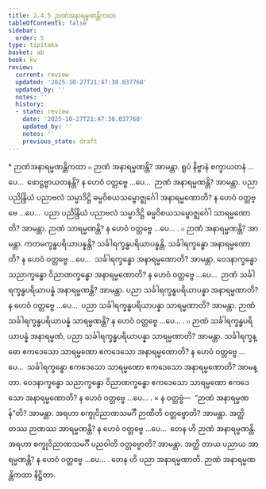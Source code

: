 ```yaml
---
title: 2.4.5 ဉာဏံအနာရမ္မဏန္တိကထာ
tableOfContents: false
sidebar:
  order: 5
type: tipitaka
basket: ab
book: kv
review:
  current: review
  updated: '2025-10-27T21:47:38.037768'
  updated_by: ''
  notes: ''
  history:
  - state: review
    date: '2025-10-27T21:47:38.037768'
    updated_by: ''
    notes: ''
    previous_state: draft
---
```



<ReviewStatus review={frontmatter.review} showDetails={true} />

<HypothesisAnnotation frontmatter={frontmatter} />

<DynamicBreadcrumb />

<Paragraph type="center" book="kv">
* ဉာဏံအနာရမ္မဏန္တိကထာ
</Paragraph>

<Division number="557" book="kv" e="ch" v="32" p="300">

<Paragraph number="1889" book="kv">
๐ ဉာဏံ အနာရမ္မဏန္တိ? အာမန္တာ. ရူပံ နိဗ္ဗာနံ စက္ခာယတနံ …ပေ…  ဖောဋ္ဌဗ္ဗာယတနန္တိ? န ဟေဝံ ဝတ္တဗ္ဗေ …ပေ…  ဉာဏံ အနာရမ္မဏန္တိ? အာမန္တာ. ပညာ ပညိန္ဒြိယံ ပညာဗလံ သမ္မာဒိဋ္ဌိ ဓမ္မဝိစယသမ္ဗောဇ္ဈင်္ဂေါ အနာရမ္မဏောတိ? န ဟေဝံ ဝတ္တဗ္ဗေ …ပေ…  ပညာ ပညိန္ဒြိယံ ပညာဗလံ သမ္မာဒိဋ္ဌိ ဓမ္မဝိစယသမ္ဗောဇ္ဈင်္ဂေါ သာရမ္မဏောတိ? အာမန္တာ. ဉာဏံ သာရမ္မဏန္တိ? န ဟေဝံ ဝတ္တဗ္ဗေ …ပေ… .
</Paragraph>

<Paragraph number="1890" book="kv">
๐ ဉာဏံ အနာရမ္မဏန္တိ? အာမန္တာ. ကတမက္ခန္ဓပရိယာပန္နန္တိ? သင်္ခါရက္ခန္ဓပရိယာပန္နန္တိ. သင်္ခါရက္ခန္ဓော အနာရမ္မဏောတိ? န ဟေဝံ ဝတ္တဗ္ဗေ …ပေ…  သင်္ခါရက္ခန္ဓော အနာရမ္မဏောတိ? အာမန္တာ. ဝေဒနာက္ခန္ဓော သညာက္ခန္ဓော ဝိညာဏက္ခန္ဓော အနာရမ္မဏောတိ? န ဟေဝံ ဝတ္တဗ္ဗေ …ပေ…  ဉာဏံ သင်္ခါရက္ခန္ဓပရိယာပန္နံ အနာရမ္မဏန္တိ? အာမန္တာ. ပညာ သင်္ခါရက္ခန္ဓပရိယာပန္နာ အနာရမ္မဏာတိ? န ဟေဝံ ဝတ္တဗ္ဗေ …ပေ…  ပညာ သင်္ခါရက္ခန္ဓပရိယာပန္နာ သာရမ္မဏာတိ? အာမန္တာ. ဉာဏံ သင်္ခါရက္ခန္ဓပရိယာပန္နံ သာရမ္မဏန္တိ? န ဟေဝံ ဝတ္တဗ္ဗေ …ပေ… .
</Paragraph>

<Paragraph number="1891" book="kv">
๐ ဉာဏံ သင်္ခါရက္ခန္ဓပရိယာပန္နံ အနာရမ္မဏံ, ပညာ သင်္ခါရက္ခန္ဓပရိယာပန္နာ သာရမ္မဏာတိ? အာမန္တာ. သင်္ခါရက္ခန္ဓော ဧကဒေသော သာရမ္မဏော ဧကဒေသော အနာရမ္မဏောတိ? န ဟေဝံ ဝတ္တဗ္ဗေ …ပေ…  သင်္ခါရက္ခန္ဓော ဧကဒေသော သာရမ္မဏော ဧကဒေသော အနာရမ္မဏောတိ? အာမန္တာ. ဝေဒနာက္ခန္ဓော သညာက္ခန္ဓော ဝိညာဏက္ခန္ဓော ဧကဒေသော သာရမ္မဏော ဧကဒေသော အနာရမ္မဏောတိ? န ဟေဝံ ဝတ္တဗ္ဗေ …ပေ… .
</Paragraph>

</Division>
<Division number="558" book="kv" e="ch" v="32" p="301">

<Paragraph number="1892" book="kv">
× န ဝတ္တဗ္ဗံ—  “ဉာဏံ အနာရမ္မဏန်”တိ? အာမန္တာ. အရဟာ စက္ခုဝိညာဏသမင်္ဂီ ဉာဏီတိ ဝတ္တဗ္ဗောတိ? အာမန္တာ. အတ္ထိ တဿ ဉာဏဿ အာရမ္မဏန္တိ? န ဟေဝံ ဝတ္တဗ္ဗေ …ပေ…  တေန ဟိ ဉာဏံ အနာရမ္မဏန္တိ. အရဟာ စက္ခုဝိညာဏသမင်္ဂီ ပညဝါတိ ဝတ္တဗ္ဗောတိ? အာမန္တာ. အတ္ထိ တာယ ပညာယ အာရမ္မဏန္တိ? န ဟေဝံ ဝတ္တဗ္ဗေ …ပေ… . တေန ဟိ ပညာ အနာရမ္မဏာတိ.

</Paragraph>
</Division>

<Paragraph number="1893" type="center" book="kv">
ဉာဏံ အနာရမ္မဏန္တိကထာ နိဋ္ဌိတာ.
</Paragraph>